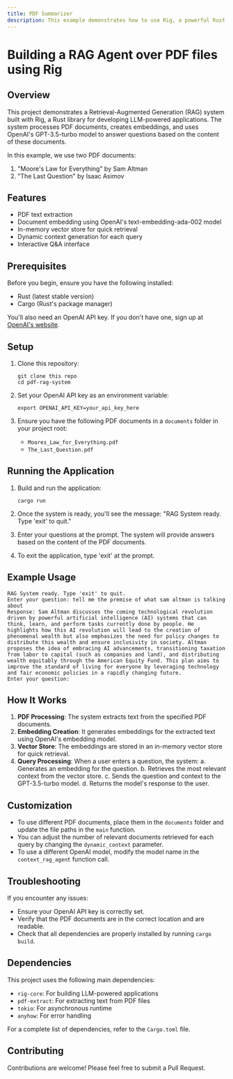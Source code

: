 ```yaml
---
title: PDF Summarizer
description: This example demonstrates how to use Rig, a powerful Rust library for building LLM-powered applications, to perform concurrent processing of LLM tasks. This approach significantly improves performance when dealing with multiple LLM queries, making it ideal for batch processing or high-throughput scenarios.
---
```


# Building a RAG Agent over PDF files using Rig

## Overview

This project demonstrates a Retrieval-Augmented Generation (RAG) system built with Rig, a Rust library for developing LLM-powered applications. The system processes PDF documents, creates embeddings, and uses OpenAI's GPT-3.5-turbo model to answer questions based on the content of these documents.

In this example, we use two PDF documents:

1. "Moore's Law for Everything" by Sam Altman
2. "The Last Question" by Isaac Asimov

## Features

- PDF text extraction
- Document embedding using OpenAI's text-embedding-ada-002 model
- In-memory vector store for quick retrieval
- Dynamic context generation for each query
- Interactive Q&A interface

## Prerequisites

Before you begin, ensure you have the following installed:

- Rust (latest stable version)
- Cargo (Rust's package manager)

You'll also need an OpenAI API key. If you don't have one, sign up at [OpenAI's website](https://openai.com).

## Setup

1. Clone this repository:

   ```
   git clone this repo
   cd pdf-rag-system
   ```

2. Set your OpenAI API key as an environment variable:

   ```
   export OPENAI_API_KEY=your_api_key_here
   ```

3. Ensure you have the following PDF documents in a `documents` folder in your project root:
   - `Moores_Law_for_Everything.pdf`
   - `The_Last_Question.pdf`

## Running the Application

1. Build and run the application:

   ```
   cargo run
   ```

2. Once the system is ready, you'll see the message: "RAG System ready. Type 'exit' to quit."

3. Enter your questions at the prompt. The system will provide answers based on the content of the PDF documents.

4. To exit the application, type 'exit' at the prompt.

## Example Usage

```
RAG System ready. Type 'exit' to quit.
Enter your question: tell me the premise of what sam altman is talking about
Response: Sam Altman discusses the coming technological revolution driven by powerful artificial intelligence (AI) systems that can think, learn, and perform tasks currently done by people. He highlights how this AI revolution will lead to the creation of phenomenal wealth but also emphasizes the need for policy changes to distribute this wealth and ensure inclusivity in society. Altman proposes the idea of embracing AI advancements, transitioning taxation from labor to capital (such as companies and land), and distributing wealth equitably through the American Equity Fund. This plan aims to improve the standard of living for everyone by leveraging technology and fair economic policies in a rapidly changing future.
Enter your question:
```

## How It Works

1. **PDF Processing**: The system extracts text from the specified PDF documents.
2. **Embedding Creation**: It generates embeddings for the extracted text using OpenAI's embedding model.
3. **Vector Store**: The embeddings are stored in an in-memory vector store for quick retrieval.
4. **Query Processing**: When a user enters a question, the system:
   a. Generates an embedding for the question.
   b. Retrieves the most relevant context from the vector store.
   c. Sends the question and context to the GPT-3.5-turbo model.
   d. Returns the model's response to the user.

## Customization

- To use different PDF documents, place them in the `documents` folder and update the file paths in the `main` function.
- You can adjust the number of relevant documents retrieved for each query by changing the `dynamic_context` parameter.
- To use a different OpenAI model, modify the model name in the `context_rag_agent` function call.

## Troubleshooting

If you encounter any issues:

- Ensure your OpenAI API key is correctly set.
- Verify that the PDF documents are in the correct location and are readable.
- Check that all dependencies are properly installed by running `cargo build`.

## Dependencies

This project uses the following main dependencies:

- `rig-core`: For building LLM-powered applications
- `pdf-extract`: For extracting text from PDF files
- `tokio`: For asynchronous runtime
- `anyhow`: For error handling

For a complete list of dependencies, refer to the `Cargo.toml` file.

## Contributing

Contributions are welcome! Please feel free to submit a Pull Request.

